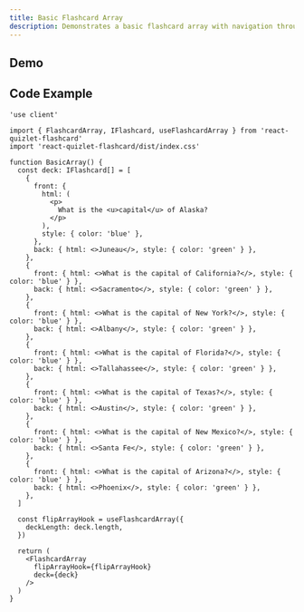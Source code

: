 ```yaml
---
title: Basic Flashcard Array
description: Demonstrates a basic flashcard array with navigation through a deck of cards.
---
```



## Demo

<BasicArrayDemo />

## Code Example

```tsx
'use client'

import { FlashcardArray, IFlashcard, useFlashcardArray } from 'react-quizlet-flashcard'
import 'react-quizlet-flashcard/dist/index.css'

function BasicArray() {
  const deck: IFlashcard[] = [
    {
      front: {
        html: (
          <p>
            What is the <u>capital</u> of Alaska?
          </p>
        ),
        style: { color: 'blue' },
      },
      back: { html: <>Juneau</>, style: { color: 'green' } },
    },
    {
      front: { html: <>What is the capital of California?</>, style: { color: 'blue' } },
      back: { html: <>Sacramento</>, style: { color: 'green' } },
    },
    {
      front: { html: <>What is the capital of New York?</>, style: { color: 'blue' } },
      back: { html: <>Albany</>, style: { color: 'green' } },
    },
    {
      front: { html: <>What is the capital of Florida?</>, style: { color: 'blue' } },
      back: { html: <>Tallahassee</>, style: { color: 'green' } },
    },
    {
      front: { html: <>What is the capital of Texas?</>, style: { color: 'blue' } },
      back: { html: <>Austin</>, style: { color: 'green' } },
    },
    {
      front: { html: <>What is the capital of New Mexico?</>, style: { color: 'blue' } },
      back: { html: <>Santa Fe</>, style: { color: 'green' } },
    },
    {
      front: { html: <>What is the capital of Arizona?</>, style: { color: 'blue' } },
      back: { html: <>Phoenix</>, style: { color: 'green' } },
    },
  ]

  const flipArrayHook = useFlashcardArray({
    deckLength: deck.length,
  })

  return (
    <FlashcardArray
      flipArrayHook={flipArrayHook}
      deck={deck}
    />
  )
}
```